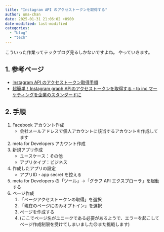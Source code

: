 ```yaml
---
title: "Instagram API のアクセストークンを取得する"
author: uma-chan
date: 2025-01-31 21:06:02 +0900
date-modified: last-modified
categories:
  - "blog"
  - "tech"
---
```


こういった作業ってテックブログ見るしかないですよね。
やっていきます。

## 1. 参考ページ

- [Instagram API のアクセストークン取得手順](https://zenn.dev/kimuracoki/articles/9f086639604d57)
- [超簡単！Instagram graph APIのアクセストークンを取得する - to inc マーケティングを企業のスタンダードに](https://to-inc.co.jp/socialbook/?p=2189)

## 2. 手順

1. Facebook アカウント作成
    - 会社メールアドレスで個人アカウントに該当するアカウントを作成してます
1. meta for Developers アカウント作成
1. 新規アプリ作成
    - ユースケース：その他
    - アプリタイプ：ビジネス
1. 作成したアプリの設定
    - アプリID・app secret を控える
1. meta for Developers の「ツール」→「グラフ API エクスプローラ」を起動する
1. ページ作成
    1. 「ページアクセストークンの取得」を選択
    1. 「現在のページにのみオプトイン」を選択
    1. ページを作成する
    1. (ここでページ名がユニークである必要があるようで、エラーを起こしてページ作成制限を受けてしまいました😢また挑戦します)
